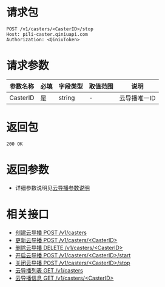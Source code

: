 # 请求包
```
POST /v1/casters/<CasterID>/stop
Host: pili-caster.qiniuapi.com
Authorization: <QiniuToken>
```

# 请求参数

参数名称 | 必填 | 字段类型 | 取值范围 | 说明
 ---|---|---|---|---
CasterID | 是 | string | - | 云导播唯一ID

# 返回包
```
200 OK
```


# 返回参数

- 详细参数说明见[云导播参数说明](/pili/api/4735#caster)


# 相关接口

- [创建云导播 POST /v1/casters](/pili/api/4709)
- [更新云导播 POST /v1/casters/<CasterID\>](/pili/api/4711)
- [删除云导播 DELETE /v1/casters/<CasterID\>](/pili/api/4712)
- [开启云导播 POST /v1/casters/<CasterID\>/start](/pili/api/4713)
- [关闭云导播 POST /v1/casters/<CasterID\>/stop](/pili/api/4714)
- [云导播列表 GET /v1/casters](/pili/api/4715)
- [云导播信息 GET /v1/casters/<CasterID\>](/pili/api/4716)

